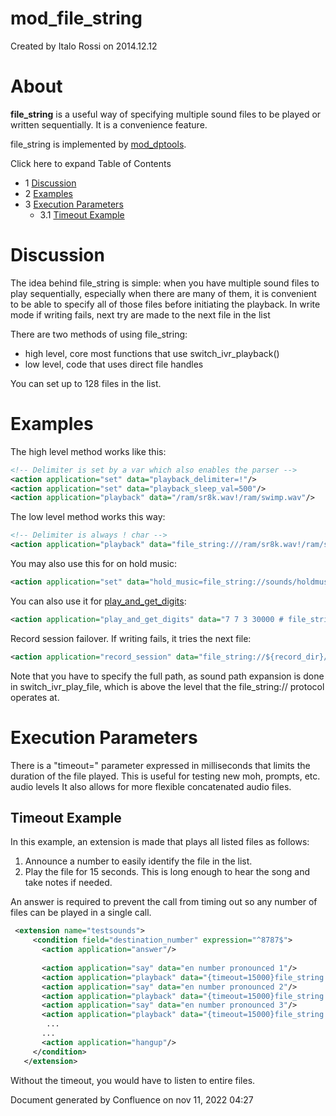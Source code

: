 
# mod_file_string 

 Created by  Italo Rossi on 2014.12.12

# About

**file\_string** is a useful way of specifying multiple sound files to be played or written sequentially. It is a convenience feature.

file\_string is implemented by [mod\_dptools](./mod_dptools_1970333.mdx#-c).

Click here to expand Table of Contents

* 1 [Discussion](#discussion)
* 2 [Examples](#examples)
* 3 [Execution Parameters](#execution-parameters)  
   * 3.1 [Timeout Example](#timeout-example)

# Discussion

The idea behind file\_string is simple: when you have multiple sound files to play sequentially, especially when there are many of them, it is convenient to be able to specify all of those files before initiating the playback. In write mode if writing fails, next try are made to the next file in the list

There are two methods of using file\_string:

* high level, core most functions that use switch\_ivr\_playback()
* low level, code that uses direct file handles

You can set up to 128 files in the list.

# Examples

The high level method works like this:

```xml
<!-- Delimiter is set by a var which also enables the parser -->
<action application="set" data="playback_delimiter=!"/>
<action application="set" data="playback_sleep_val=500"/>
<action application="playback" data="/ram/sr8k.wav!/ram/swimp.wav"/> 
```

The low level method works this way:

```xml
<!-- Delimiter is always ! char -->
<action application="playback" data="file_string:///ram/sr8k.wav!/ram/swimp.wav"/> 
```

You may also use this for on hold music:

```xml
<action application="set" data="hold_music=file_string://sounds/holdmusic1.wav!sounds/yourcallisimportant.wav" />
```

You can also use it for [play\_and\_get\_digits](https://wiki.freeswitch.org/wiki/Misc.%5FDialplan%5FTools%5Fplay%5Fand%5Fget%5Fdigits "Misc. Dialplan Tools play and get digits"):

```xml
<action application="play_and_get_digits" data="7 7 3 30000 # file_string://${sound_prefix}/voicemail/8000/vm-hello.wav!${sound_prefix}/conference/8000/conf-pin.wav /invalid.wav ivrsel \d+"/>
```

Record session failover. If writing fails, it tries the next file:

```xml
<action application="record_session" data="file_string://${record_dir}/${record_filename}!${backup_record_dir}/${record_filename}"/>
```

Note that you have to specify the full path, as sound path expansion is done in switch\_ivr\_play\_file, which is above the level that the file\_string:// protocol operates at.

# Execution Parameters

There is a "timeout=" parameter expressed in milliseconds that limits the duration of the file played. This is useful for testing new moh, prompts, etc. audio levels It also allows for more flexible concatenated audio files.

## Timeout Example

In this example, an extension is made that plays all listed files as follows:

1. Announce a number to easily identify the file in the list.
2. Play the file for 15 seconds. This is long enough to hear the song and take notes if needed.

An answer is required to prevent the call from timing out so any number of files can be played in a single call.

```xml
 <extension name="testsounds">
     <condition field="destination_number" expression="^8787$">
       <action application="answer"/>
     
       <action application="say" data="en number pronounced 1"/>
       <action application="playback" data="{timeout=15000}file_string://${sound_dir}/music/8000/music1.wav"/>
       <action application="say" data="en number pronounced 2"/>
       <action application="playback" data="{timeout=15000}file_string://${sound_dir}/music/8000/music2.wav"/>
       <action application="say" data="en number pronounced 3"/>
       <action application="playback" data="{timeout=15000}file_string://${sound_dir}/music/8000/music3.wav"/>
        ...
       ...
       <action application="hangup"/>
     </condition>
   </extension>
```

Without the timeout, you would have to listen to entire files.

Document generated by Confluence on nov 11, 2022 04:27
